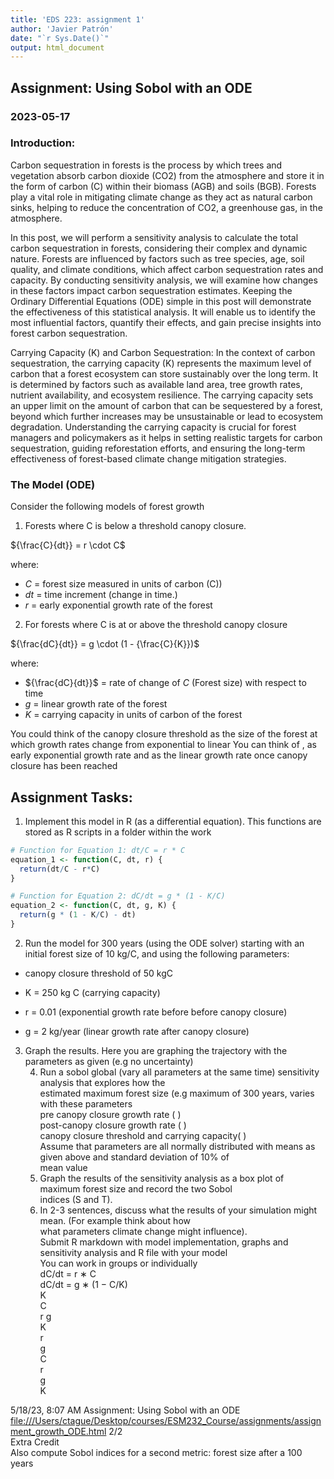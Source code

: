 ```yaml
---
title: 'EDS 223: assignment 1'
author: 'Javier Patrón'
date: "`r Sys.Date()`"
output: html_document
---
```


## Assignment: Using Sobol with an ODE

### 2023-05-17

### Introduction:

Carbon sequestration in forests is the process by which trees and vegetation absorb carbon dioxide (CO2) from the atmosphere and store it in the form of carbon (C) within their biomass (AGB) and soils (BGB). Forests play a vital role in mitigating climate change as they act as natural carbon sinks, helping to reduce the concentration of CO2, a greenhouse gas, in the atmosphere.

In this post, we will perform a sensitivity analysis to calculate the total carbon sequestration in forests, considering their complex and dynamic nature. Forests are influenced by factors such as tree species, age, soil quality, and climate conditions, which affect carbon sequestration rates and capacity. By conducting sensitivity analysis, we will examine how changes in these factors impact carbon sequestration estimates. Keeping the Ordinary Differential Equations (ODE) simple in this post will demonstrate the effectiveness of this statistical analysis. It will enable us to identify the most influential factors, quantify their effects, and gain precise insights into forest carbon sequestration.

Carrying Capacity (K) and Carbon Sequestration: In the context of carbon sequestration, the carrying capacity (K) represents the maximum level of carbon that a forest ecosystem can store sustainably over the long term. It is determined by factors such as available land area, tree growth rates, nutrient availability, and ecosystem resilience. The carrying capacity sets an upper limit on the amount of carbon that can be sequestered by a forest, beyond which further increases may be unsustainable or lead to ecosystem degradation. Understanding the carrying capacity is crucial for forest managers and policymakers as it helps in setting realistic targets for carbon sequestration, guiding reforestation efforts, and ensuring the long-term effectiveness of forest-based climate change mitigation strategies.

### The Model (ODE)

Consider the following models of forest growth

1.  Forests where C is below a threshold canopy closure.

${\frac{C}{dt}} = r \cdot C$

where:

-   ${C}$ = forest size measured in units of carbon (C))
-   ${dt}$ = time increment (change in time.)
-   ${r}$ = early exponential growth rate of the forest

2.  For forests where C is at or above the threshold canopy closure

${\frac{dC}{dt}} = g \cdot (1 - {\frac{C}{K}})$

where:

-   ${\frac{dC}{dt}}$ = rate of change of ${C}$ (Forest size) with respect to time
-   ${g}$ = linear growth rate of the forest
-   ${K}$ = carrying capacity in units of carbon of the forest

You could think of the canopy closure threshold as the size of the forest at which growth rates change from exponential to linear You can think of , as early exponential growth rate and as the linear growth rate once canopy closure has been reached

## **Assignment Tasks:**

1.  Implement this model in R (as a differential equation). This functions are stored as R scripts in a folder within the work

```r
# Function for Equation 1: dt/C = r * C
equation_1 <- function(C, dt, r) {
  return(dt/C - r*C)
}

# Function for Equation 2: dC/dt = g * (1 - K/C)
equation_2 <- function(C, dt, g, K) {
  return(g * (1 - K/C) - dt)
}
```

2.  Run the model for 300 years (using the ODE solver) starting with an initial forest size of 10 kg/C, and using the following parameters:

-   canopy closure threshold of 50 kgC

-   K = 250 kg C (carrying capacity)

-   r = 0.01 (exponential growth rate before before canopy closure)

-   g = 2 kg/year (linear growth rate after canopy closure)

3.  Graph the results. Here you are graphing the trajectory with the parameters as given (e.g no uncertainty)\
    4.  Run a sobol global (vary all parameters at the same time) sensitivity analysis that explores how the\
        estimated maximum forest size (e.g maximum of 300 years, varies with these parameters\
        pre canopy closure growth rate ( )\
        post-canopy closure growth rate ( )\
        canopy closure threshold and carrying capacity( )\
        Assume that parameters are all normally distributed with means as given above and standard deviation of 10% of\
        mean value\
    5.  Graph the results of the sensitivity analysis as a box plot of maximum forest size and record the two Sobol\
        indices (S and T).\
    6.  In 2-3 sentences, discuss what the results of your simulation might mean. (For example think about how\
        what parameters climate change might influence).\
        Submit R markdown with model implementation, graphs and sensitivity analysis and R file with your model\
        You can work in groups or individually\
        dC/dt = r ∗ C\
        dC/dt = g ∗ (1 − C/K)\
        K\
        C\
        r g\
        K\
        r\
        g\
        C\
        r\
        g\
        K

5/18/23, 8:07 AM Assignment: Using Sobol with an ODE\
<file:///Users/ctague/Desktop/courses/ESM232_Course/assignments/assignment_growth_ODE.html> 2/2\
Extra Credit\
Also compute Sobol indices for a second metric: forest size after a 100 years
